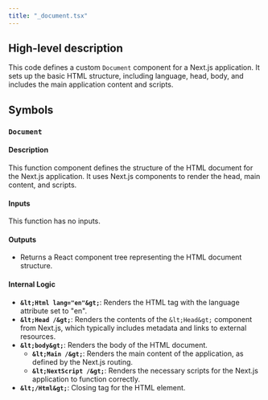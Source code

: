 ```yaml
---
title: "_document.tsx"
---
```


## High-level description
This code defines a custom `Document` component for a Next.js application. It sets up the basic HTML structure, including language, head, body, and includes the main application content and scripts. 

## Symbols

### `Document`
#### Description
This function component defines the structure of the HTML document for the Next.js application. It uses Next.js components to render the head, main content, and scripts.

#### Inputs
This function has no inputs.

#### Outputs
- Returns a React component tree representing the HTML document structure.

#### Internal Logic
- **`&lt;Html lang="en"&gt;`**: Renders the HTML tag with the language attribute set to "en".
- **`&lt;Head /&gt;`**: Renders the contents of the `&lt;Head&gt;` component from Next.js, which typically includes metadata and links to external resources.
- **`&lt;body&gt;`**: Renders the body of the HTML document.
    - **`&lt;Main /&gt;`**: Renders the main content of the application, as defined by the Next.js routing.
    - **`&lt;NextScript /&gt;`**:  Renders the necessary scripts for the Next.js application to function correctly.
- **`&lt;/Html&gt;`**: Closing tag for the HTML element.
